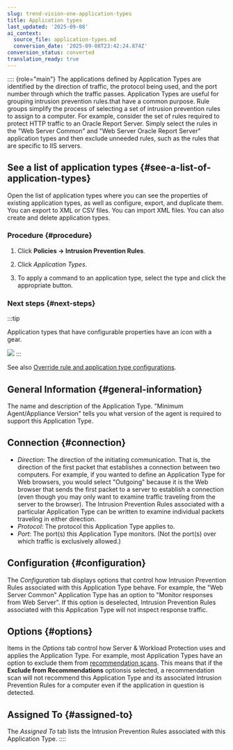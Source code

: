 ```yaml
---
slug: trend-vision-one-application-types
title: Application types
last_updated: '2025-09-08'
ai_context:
  source_file: application-types.md
  conversion_date: '2025-09-08T23:42:24.874Z'
conversion_status: converted
translation_ready: true
---
```


:::: {role="main"}
The applications defined by Application Types are identified by the direction of traffic, the protocol being used, and the port number through which the traffic passes. Application Types are useful for grouping intrusion prevention rules.that have a common purpose. Rule groups simplify the process of selecting a set of intrusion prevention rules to assign to a computer. For example, consider the set of rules required to protect HTTP traffic to an Oracle Report Server. Simply select the rules in the "Web Server Common" and "Web Server Oracle Report Server" application types and then exclude unneeded rules, such as the rules that are specific to IIS servers.

## See a list of application types {#see-a-list-of-application-types}

Open the list of application types where you can see the properties of existing application types, as well as configure, export, and duplicate them. You can export to XML or CSV files. You can import XML files. You can also create and delete application types.

### Procedure {#procedure}

1.  Click **Policies → Intrusion Prevention Rules**.

2.  Click *Application Types*.

3.  To apply a command to an application type, select the type and click the appropriate button.

### Next steps {#next-steps}

:::tip

Application types that have configurable properties have an icon with a gear.

![](/images/application_type_option=b4235ad3-296a-4261-8810-e9bc8b03b139.webp)
:::

See also [Override rule and application type configurations](config-intrusion-prevention-rules.mdx).

## General Information {#general-information}

The name and description of the Application Type. "Minimum Agent/Appliance Version" tells you what version of the agent is required to support this Application Type.

## Connection {#connection}

- *Direction*: The direction of the initiating communication. That is, the direction of the first packet that establishes a connection between two computers. For example, if you wanted to define an Application Type for Web browsers, you would select "Outgoing" because it is the Web browser that sends the first packet to a server to establish a connection (even though you may only want to examine traffic traveling from the server to the browser). The Intrusion Prevention Rules associated with a particular Application Type can be written to examine individual packets traveling in either direction.
- *Protocol*: The protocol this Application Type applies to.
- *Port*: The port(s) this Application Type monitors. (Not the port(s) over which traffic is exclusively allowed.)

## Configuration {#configuration}

The *Configuration* tab displays options that control how Intrusion Prevention Rules associated with this Application Type behave. For example, the "Web Server Common" Application Type has an option to "Monitor responses from Web Server". If this option is deselected, Intrusion Prevention Rules associated with this Application Type will not inspect response traffic.

## Options {#options}

Items in the *Options* tab control how Server & Workload Protection uses and applies the Application Type. For example, most Application Types have an option to exclude them from [recommendation scans](recommendation-scans-intro.mdx). This means that if the **Exclude from Recommendations** optionsis selected, a recommendation scan will not recommend this Application Type and its associated Intrusion Prevention Rules for a computer even if the application in question is detected.

## Assigned To {#assigned-to}

The *Assigned To* tab lists the Intrusion Prevention Rules associated with this Application Type.
::::

